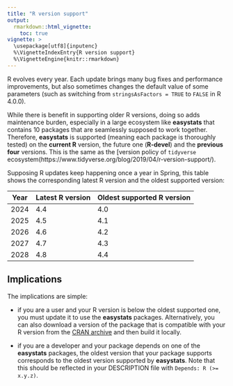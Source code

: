 ```yaml
---
title: "R version support"
output: 
  rmarkdown::html_vignette:
    toc: true
vignette: >
  \usepackage[utf8]{inputenc}
  %\VignetteIndexEntry{R version support}
  %\VignetteEngine{knitr::rmarkdown}
---
```


R evolves every year. Each update brings many bug fixes and performance 
improvements, but also sometimes changes the default value of some parameters
(such as switching from `stringsAsFactors = TRUE` to `FALSE` in R 4.0.0).

While there is benefit in supporting older R versions, doing so adds 
maintenance burden, especially in a large ecosystem like **easystats** that
contains 10 packages that are seamlessly supposed to work together. Therefore, **easystats** is supported (meaning each package is thoroughly tested) on the **current R** version, the future one (**R-devel**) and the
**previous four** versions. This is the same as the [version policy of `tidyverse` ecosystem(https://www.tidyverse.org/blog/2019/04/r-version-support/).

Supposing R updates keep happening once a year in Spring, this table shows the 
corresponding latest R version and the oldest supported version:

| Year | Latest R version | Oldest supported R version |
|------|------------------|----------------------------|
| 2024 | 4.4              | 4.0                        |
| 2025 | 4.5              | 4.1                        |
| 2026 | 4.6              | 4.2                        |
| 2027 | 4.7              | 4.3                        |
| 2028 | 4.8              | 4.4                        |

## Implications

The implications are simple:

* if you are a user and your R version is below the oldest supported one, you
  must update it to use the **easystats** packages. Alternatively, you can
  also download a version of the package that is compatible with your R version
  from the [CRAN archive](https://cran.r-project.org/src/contrib/Archive/) and
  then build it locally.

* if you are a developer and your package depends on one of the **easystats**
  packages, the oldest version that your package supports corresponds to the 
  oldest version supported by **easystats**. Note that this should be reflected
  in your DESCRIPTION file with `Depends: R (>= x.y.z)`.
